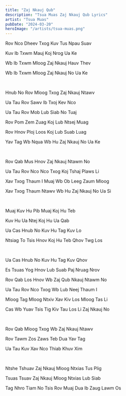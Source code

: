 ```yaml
---
title: "Zaj Nkauj Qub"
description: "Tsua Muas Zaj Nkauj Qub Lyrics"
artist: "Tsua Muas"
pubDate: "2024-03-20"
heroImage: "/artists/tsua-muas.png"
---
```


Rov Nco Dheev Txog Kuv Tus Npau Suav

Kuv Ib Txwm Mauj Koj Nrog Ua Ke

Wb Ib Txwm Mloog Zaj Nkauj Hauv Thev

Wb Ib Txwm Mloog Zaj Nkauj No Ua Ke

<br />

Hnub No Rov Mloog Txog Zaj Nkauj Ntawv

Ua Tau Rov Sawv Ib Txoj Kev Nco

Ua Tau Rov Mob Lub Siab No Tuaj

Rov Pom Zem Zuag Koj Lub Ntsej Muag

Rov Hnov Ploj Loos Koj Lub Suab Luag

Yav Tag Wb Nqua Wb Hu Zaj Nkauj No Ua Ke

<br />

Rov Qab Mus Hnov Zaj Nkauj Ntawm No

Ua Tau Rov Nco Nco Txog Koj Tshaj Plaws Li

Xav Txog Thaum I Muaj Wb Ob Leeg Zaum Mloog

Xav Txog Thaum Ntawv Wb Hu Zaj Nkauj No Ua Si

<br />

Muaj Kuv Hu Pib Muaj Koj Hu Teb

Kuv Hu Ua Ntej Koj Hu Ua Qab

Ua Cas Hnub No Kuv Hu Tag Kuv Lo

Ntsiag To Tsis Hnov Koj Hu Teb Qhov Twg Los

<br />

Ua Cas Hnub No Kuv Hu Tag Kuv Qhov

Es Tsuas Yog Hnov Lub Suab Paj Nruag Nrov

Rov Qab Los Hnov Wb Zaj Qub Nkauj Ntawm No

Ua Tau Rov Nco Txog Wb Lub Neej Thaum I

Mloog Tag Mloog Ntxiv Xav Kiv Los Mloog Tas Li

Cas Wb Yuav Tsis Tig Kiv Tau Los Li Zaj Nkauj No

<br />

Rov Qab Mloog Txog Wb Zaj Nkauj Ntawv

Rov Tawm Zos Zaws Teb Dua Yav Tag

Ua Tau Kuv Xav Nco Thiab Khuv Xim

<br />

Ntshe Tshuav Zaj Nkauj Mloog Ntxias Tus Plig

Tsuas Tsuav Zaj Nkauj Mloog Ntxias Lub Siab

Tag Nhro Tiam No Tsis Rov Muaj Dua Ib Zaug Lawm Os
